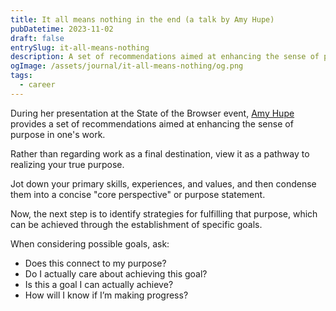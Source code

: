 ```yaml
---
title: It all means nothing in the end (a talk by Amy Hupe)
pubDatetime: 2023-11-02
draft: false
entrySlug: it-all-means-nothing
description: A set of recommendations aimed at enhancing the sense of purpose in one's work
ogImage: /assets/journal/it-all-means-nothing/og.png
tags:
  - career
---
```


During her presentation at the State of the Browser event, [Amy Hupe](https://twitter.com/amy_hupe/) provides a set of recommendations aimed at enhancing the sense of purpose in one's work.


<Youtube id="Q0v2YJLq8n8" className="md:wide" />

Rather than regarding work as a final destination, view it as a pathway to realizing your true purpose.

Jot down your primary skills, experiences, and values, and then condense them into a concise "core perspective" or purpose statement.

Now, the next step is to identify strategies for fulfilling that purpose, which can be achieved through the establishment of specific goals.

When considering possible goals, ask:

- Does this connect to my purpose?
- Do I actually care about achieving this goal?
- Is this a goal I can actually achieve?
- How will I know if I’m making progress?
